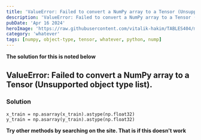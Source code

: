 ```yaml
---
title: 'ValueError: Failed to convert a NumPy array to a Tensor (Unsupported object type list).'
description: 'ValueError: Failed to convert a NumPy array to a Tensor (Unsupported object type list).'
pubDate: 'Apr 16 2024'
heroImage: 'https://raw.githubusercontent.com/vitalik-hakim/TABLES404/main/error_b/misc.png'
category: 'whatever'
tags: [numpy, object-type, tensor, whatever, python, nump]
---
```


**The solution for this is noted below**

## ValueError: Failed to convert a NumPy array to a Tensor (Unsupported object type list).

### Solution

```whatever
x_train = np.asarray(x_train).astype(np.float32)
y_train = np.asarray(y_train).astype(np.float32)
```

**Try other methods by searching on the site. That is if this doesn't work**
